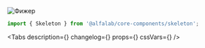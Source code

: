 

<Meta title=' Components/Progress/Skeleton' component={Skeleton} />

<!-- Canvas -->

<Story name='Skeleton'>
    <div
        style={{
            width: 150,
            height: 150,
        }}
    >
        <Skeleton
            visible={boolean('visible', true)}
            className={text('className', '')}
            dataTestId={text('dataTestId', '')}
            animate={boolean('animate', true)}
        >
            <img
                width={150}
                height={150}
                alt='Фижер'
                src='https://rawgit.com/alfa-laboratory/arui-feather/master/logo.svg'
            />
        </Skeleton>
    </div>
</Story>

<!-- Docs -->

<ComponentHeader name='Skeleton' version={version} package='@alfalab/core-components/skeleton' />

```jsx
import { Skeleton } from '@alfalab/core-components/skeleton';
```

<Tabs
    description={<Description />}
    changelog={<Changelog />}
    props={<ArgsTable of={SkeletonTS} />}
    cssVars={<CssVars css={styles} />}
/>
